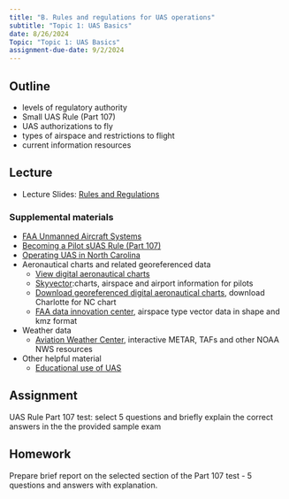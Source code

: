 ```yaml
---
title: "B. Rules and regulations for UAS operations"
subtitle: "Topic 1: UAS Basics"
date: 8/26/2024
Topic: "Topic 1: UAS Basics"
assignment-due-date: 9/2/2024
---
```


## Outline

* levels of regulatory authority
* Small UAS Rule (Part 107)
* UAS authorizations to fly
* types of airspace and restrictions to flight
* current information resources 

## Lecture

* Lecture Slides: [Rules and Regulations](lectures/lecture_1b.qmd)

### Supplemental materials

* [FAA Unmanned Aircraft Systems](https://www.faa.gov/uas/)
* [Becoming a Pilot sUAS Rule (Part 107)](https://www.faa.gov/uas/commercial_operators/become_a_drone_pilot/)
* [Operating UAS in North Carolina](https://www.ncdot.gov/aviation/uas/)
* Aeronautical charts and related georeferenced data
    * [View digital aeronautical charts](https://vfrmap.com/)
    * [Skyvector](https://skyvector.com/):charts, airspace and airport information for pilots
    * [Download georeferenced digital aeronautical charts](http://www.faa.gov/air_traffic/flight_info/aeronav/digital_products/vfr/), download Charlotte for NC chart
    * [FAA data innovation center](https://www.faa.gov/nextgen/equipadsb/research/airspace/media/2020ADS-BAirspaceMap.kmz), airspace type vector data in shape and kmz format 
* Weather data
    * [Aviation Weather Center](https://www.aviationweather.gov/), interactive METAR, TAFs and other NOAA NWS resources 
* Other helpful material
    * [Educational use of UAS](https://drive.google.com/open?id=0B8j08KoSleFQd3gzdElMOHJKMHM) 


## Assignment

UAS Rule Part 107 test: select 5 questions and briefly explain the correct answers in the the provided sample exam 

## Homework

Prepare brief report on the selected section of the Part 107 test - 5 questions and answers with explanation. 